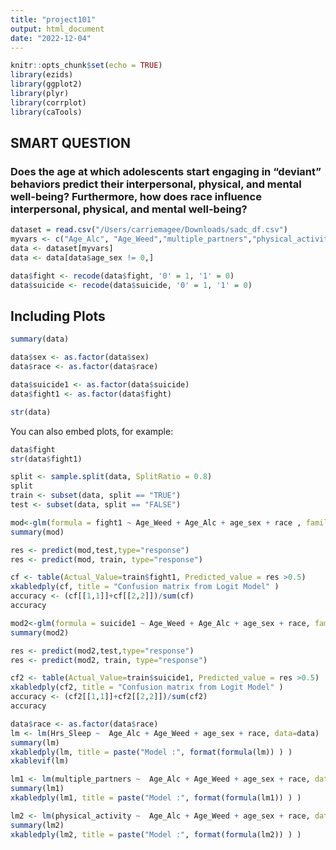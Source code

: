 ```yaml
---
title: "project101"
output: html_document
date: "2022-12-04"
---
```


```r
knitr::opts_chunk$set(echo = TRUE)
library(ezids)
library(ggplot2)
library(plyr)
library(corrplot)
library(caTools)
```

## SMART QUESTION

### Does the age at which adolescents start engaging in "deviant" behaviors predict their interpersonal, physical, and mental well-being? Furthermore, how does race influence interpersonal, physical, and mental well-being?


```r
dataset = read.csv("/Users/carriemagee/Downloads/sadc_df.csv")
myvars <- c("Age_Alc", "Age_Weed","multiple_partners","physical_activity","Hrs_Sleep","age_sex","race","sex","fight","suicide")
data <- dataset[myvars]
data <- data[data$age_sex != 0,] 
```


```r
data$fight <- recode(data$fight, '0' = 1, '1' = 0)
data$suicide <- recode(data$suicide, '0' = 1, '1' = 0)
```


## Including Plots

```r
summary(data)

data$sex <- as.factor(data$sex)
data$race <- as.factor(data$race)

data$suicide1 <- as.factor(data$suicide)
data$fight1 <- as.factor(data$fight)

str(data)
```


You can also embed plots, for example:

```r
data$fight
str(data$fight1)
```


```r
split <- sample.split(data, SplitRatio = 0.8)
split
train <- subset(data, split == "TRUE")
test <- subset(data, split == "FALSE")
```

```r
mod<-glm(formula = fight1 ~ Age_Weed + Age_Alc + age_sex + race , family = "binomial", data = train)
summary(mod)

res <- predict(mod,test,type="response")
res <- predict(mod, train, type="response")

cf <- table(Actual_Value=train$fight1, Predicted_value = res >0.5)
xkabledply(cf, title = "Confusion matrix from Logit Model" )
accuracy <- (cf[[1,1]]+cf[[2,2]])/sum(cf)
accuracy
```


```r
mod2<-glm(formula = suicide1 ~ Age_Weed + Age_Alc + age_sex + race, family = "binomial", data = train)
summary(mod2)

res <- predict(mod2,test,type="response")
res <- predict(mod2, train, type="response")

cf2 <- table(Actual_Value=train$suicide1, Predicted_value = res >0.5)
xkabledply(cf2, title = "Confusion matrix from Logit Model" )
accuracy <- (cf2[[1,1]]+cf2[[2,2]])/sum(cf2)
accuracy
```

```r
data$race <- as.factor(data$race)
lm <- lm(Hrs_Sleep ~  Age_Alc + Age_Weed + age_sex + race, data=data)
summary(lm)
xkabledply(lm, title = paste("Model :", format(formula(lm)) ) )
xkablevif(lm)
```

```r
lm1 <- lm(multiple_partners ~  Age_Alc + Age_Weed + age_sex + race, data=data)
summary(lm1)
xkabledply(lm1, title = paste("Model :", format(formula(lm1)) ) )
```

```r
lm2 <- lm(physical_activity ~  Age_Alc + Age_Weed + age_sex + race, data=data)
summary(lm2)
xkabledply(lm2, title = paste("Model :", format(formula(lm2)) ) )
```
